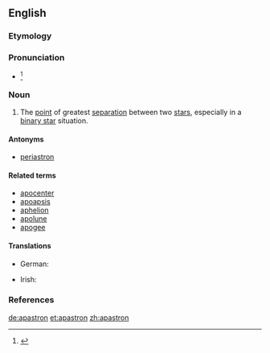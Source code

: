 ==English==

===Etymology===
{{prefix|apo|astron|lang=en}}

===Pronunciation===
* {{IPA|/əˈpæstɹən/|lang=en}}<ref>{{R:Dictionary.com}}</ref>

===Noun===
{{en-noun}}

# {{label|en|astronomy}} The [[point]] of greatest [[separation]] between two [[star]]s, especially in a [[binary star]] situation.

====Antonyms====
* [[periastron]]

====Related terms====
* [[apocenter]]
* [[apoapsis]]
* [[aphelion]]
* [[apolune]]
* [[apogee]]

====Translations====
{{trans-top|point of greatest separation between two stars}}
* German: {{t+|de|Apastron}}
{{trans-mid}}
* Irish: {{t|ga|apastrón|m}}
{{trans-bottom}}

===References===
<references/>

[[de:apastron]]
[[et:apastron]]
[[zh:apastron]]